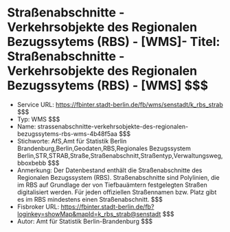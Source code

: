 # Straßenabschnitte - Verkehrsobjekte des Regionalen Bezugssytems (RBS) - [WMS]- Titel: Straßenabschnitte - Verkehrsobjekte des Regionalen Bezugssytems (RBS) - [WMS] $$$
- Service URL: https://fbinter.stadt-berlin.de/fb/wms/senstadt/k_rbs_strab $$$
- Typ: WMS $$$
- Name: strassenabschnitte-verkehrsobjekte-des-regionalen-bezugssytems-rbs-wms-4b48f5aa $$$
- Stichworte: AfS,Amt für Statistik Berlin Brandenburg,Berlin,Geodaten,RBS,Regionales Bezugssystem Berlin,STR,STRAB,Straße,Straßenabschnitt,Straßentyp,Verwaltungsweg,bboxbebb $$$
- Anmerkung: Der Datenbestand enthält die Straßenabschnitte des Regionalen Bezugssystem (RBS). Straßenabschnitte sind Polylinien, die im RBS auf Grundlage der von Tiefbauämtern festgelegten Straßen digitalisiert werden. Für jeden offiziellen Straßennamen bzw. Platz gibt es im RBS mindestens einen Straßenabschnitt. $$$
- Fisbroker URL: https://fbinter.stadt-berlin.de/fb?loginkey=showMap&mapId=k_rbs_strab@senstadt $$$
- Autor: Amt für Statistik Berlin-Brandenburg $$$
